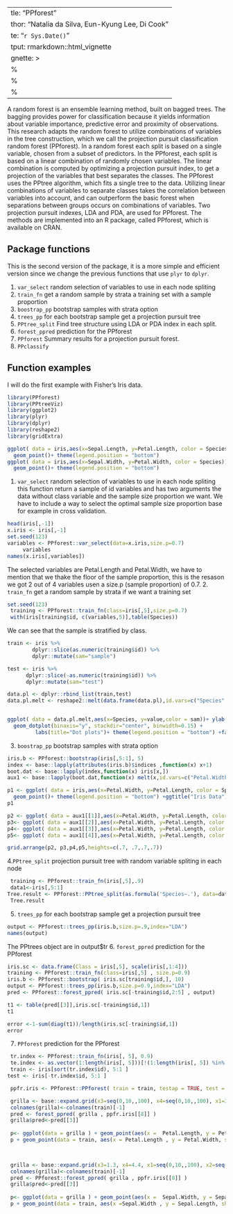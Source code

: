   ---
title: "PPforest"
author: "Natalia da Silva, Eun-Kyung Lee, Di Cook"
date: "`r Sys.Date()`"
output: rmarkdown::html_vignette
vignette: >
  %\VignetteIndexEntry{PPforest}
  %\VignetteEngine{knitr::rmarkdown}
  %\VignetteEncoding{UTF-8}
---
A random forest is an ensemble learning method, built on bagged trees. The bagging provides power for classification because it yields information about variable importance, predictive error and proximity of observations. This research adapts the random forest to utilize combinations of variables in the tree construction, which we call the projection pursuit classification random forest (PPforest). In a random forest each split is based on a single variable, chosen from a subset of predictors. In the PPforest, each split is based on a linear combination of randomly chosen variables. The linear combination is computed by optimizing a projection pursuit index, to get a projection of the variables that best separates the classes. The PPforest uses the PPtree algorithm, which fits a single tree to the data. Utilizing linear combinations of variables to separate classes takes the correlation between variables into account, and can outperform the basic forest when separations between groups occurs on combinations of variables. Two projection pursuit indexes, LDA and PDA, are used for PPforest. The methods are implemented into an R package, called PPforest, which is available on CRAN. 

## Package functions
This is the second version of the package, it is a more simple and efficient version since we change the previous functions that use `plyr` to `dplyr`.

1. `var_select` random selection of variables to use in each node spliting
2. `train_fn` get a random sample by strata a training set with a sample proportion
3. `boostrap_pp` bootstrap samples with strata option
4. `trees_pp` for each bootstrap sample get a projection pursuit tree
5. `PPtree_split` Find tree structure using LDA or PDA index in each split. 
6. `forest_ppred` prediction for the PPforest
7. `PPforest` Summary results for a projection pursuit forest.
8. `PPclassify` 

## Function examples
I will do the first example with Fisher's Iris data.
```r
library(PPforest)
library(PPtreeViz)
library(ggplot2)
library(plyr)
library(dplyr)
library(reshape2)
library(gridExtra)
```


```r
ggplot( data = iris,aes(x=Sepal.Length, y=Petal.Length, color = Species))+
  geom_point()+ theme(legend.position = "bottom")
ggplot( data = iris,aes(x=Sepal.Width, y=Petal.Width, color = Species))+
  geom_point()+ theme(legend.position = "bottom")
```


1. `var_select` random selection of variables to use in each node spliting
this function return a sample of id variables and has two arguments the data without class variable and the sample size proportion we want. We have to include a way to select the optimal sample size proportion base for example in cross validation.

```r
head(iris[,-1])
x.iris <- iris[,-1]
set.seed(123)
variables <- PPforest::var_select(data=x.iris,size.p=0.7)
     variables
names(x.iris[,variables])

```
The selected variables are Petal.Length and  Petal.Width, we have to mention that we thake the floor of the sample proportion, this is the resason we got 2 out of 4 variables usen a size.p (sample proportion) of 0.7.
2. `train_fn` get a random sample by strata if we want a training set

```r
set.seed(123)
 training <- PPforest::train_fn(class=iris[,5],size.p=0.7)
 with(iris[training$id, c(variables,5)],table(Species))
```
We can see that the sample is stratified by class.
```r
train <- iris %>% 
        dplyr::slice(as.numeric(training$id)) %>% 
        dplyr::mutate(sam="sample")

test <- iris %>%
      dplyr::slice(-as.numeric(training$id)) %>%
      dplyr::mutate(sam="test")

data.pl <- dplyr::rbind_list(train,test)
data.pl.melt <- reshape2::melt(data.frame(data.pl),id.vars=c("Species","sam"))


ggplot( data = data.pl.melt,aes(x=Species, y=value,color = sam))+ ylab("")+
  geom_dotplot(binaxis="y", stackdir="center", binwidth=0.15) +
         labs(title="Dot plots")+ theme(legend.position = "bottom") +facet_wrap(~variable)

```
3. `boostrap_pp` bootstrap samples with strata option
```r
iris.b <- PPforest::bootstrap(iris[,5:1], 5) 
index <- base::lapply(attributes(iris.b)$indices ,function(x) x+1)
boot.dat <- base::lapply(index,function(x) iris[x,])
aux1 <- base::lapply(boot.dat,function(x) melt(x,id.vars=c("Petal.Width","Petal.Length","Species")))

```
```r
p1 <- ggplot( data = iris,aes(x=Petal.Width, y=Petal.Length, color = Species))+
  geom_point()+ theme(legend.position = "bottom") +ggtitle("Iris Data")
p1
```
```r
p2 <- ggplot( data = aux1[[1]],aes(x=Petal.Width, y=Petal.Length, color = Species))+geom_point()+ theme(legend.position = "bottom")+ggtitle("Replicate 1")
p3<- ggplot( data = aux1[[2]],aes(x=Petal.Width, y=Petal.Length, color = Species))+geom_point()+ theme(legend.position = "bottom")+ggtitle("Replicate 2")
p4<- ggplot( data = aux1[[3]],aes(x=Petal.Width, y=Petal.Length, color = Species))+geom_point()+ theme(legend.position = "bottom")+ggtitle("Replicate 3")
p5<- ggplot( data = aux1[[4]],aes(x=Petal.Width, y=Petal.Length, color = Species))+geom_point()+ theme(legend.position = "bottom")+ggtitle("Replicate 4")

grid.arrange(p2, p3,p4,p5,heights=c(.7, .7,.7,.7))

```
4.`PPtree_split` projection pursuit tree with random variable spliting in each node
```r
 training <- PPforest::train_fn(iris[,5],.9)
 data1<-iris[,5:1]
Tree.result <- PPforest::PPtree_split(as.formula('Species~.'), data=data1 , std = TRUE,  size.p=0.9)
 Tree.result
```

5. `trees_pp` for each bootstrap sample get a projection pursuit tree
```r
output <- PPforest::trees_pp(iris.b,size.p=.9,index="LDA") 
names(output)
```
The PPtrees object are in output$tr
6. `forest_ppred` prediction for the PPforest

```r
iris.sc <- data.frame(Class = iris[,5], scale(iris[,1:4]))
training <- PPforest::train_fn(class=iris[,5] , size.p=0.9)
iris.b <- PPforest::bootstrap( iris.sc[training$id,], 10) 
output <- PPforest::trees_pp(iris.b,size.p=0.9,index="LDA") 
pred <- PPforest::forest_ppred( iris.sc[-training$id,2:5] , output)

t1 <- table(pred[[3]],iris.sc[-training$id,1])
t1

error <-1-sum(diag(t1))/length(iris.sc[-training$id,1])
error
```


7. `PPforest` prediction for the PPforest
```r
 tr.index <- PPforest::train_fn(iris[, 5], 0.9)
 te.index <- as.vector(1:length(iris[, 5]))[!(1:length(iris[, 5]) %in% (sort(tr.index$id)))]
 train <- iris[sort(tr.index$id), 5:1 ]
test <- iris[-tr.index$id, 5:1 ]

 ppfr.iris <- PPforest::PPforest( train = train, testap = TRUE, test = test, m = 500, size.p = .9, PPmethod = 'LDA', strata = TRUE)

```


```r
 grilla <- base::expand.grid(x3=seq(0,10,,100), x4=seq(0,10,,100), x1=3, x2=5.8)
 colnames(grilla)<-colnames(train)[-1]
 pred <- forest_ppred( grilla , ppfr.iris[[8]] )
 grilla$pred<-pred[[3]]
 
 p<- ggplot(data = grilla ) + geom_point(aes(x =  Petal.Length, y = Petal.Width, color = as.factor(pred)),alpha = .5) + scale_shape_discrete(name = "Type") + scale_colour_discrete(name  ="Type.bound") 
 p + geom_point(data = train, aes(x = Petal.Length , y = Petal.Width, shape = as.factor(Species)), size = I(2)  ) +  theme(legend.position = "none")

 
 ```
 
 
```r
 grilla <- base::expand.grid(x3=1.3, x4=4.4, x1=seq(0,10,,100), x2=seq(0,10,,100))
 colnames(grilla)<-colnames(train)[-1]
 pred <- PPforest::forest_ppred( grilla , ppfr.iris[[8]] )
 grilla$pred<-pred[[3]]
 
 p<- ggplot(data = grilla ) + geom_point(aes(x =  Sepal.Width, y = Sepal.Length  , color = as.factor(pred)),alpha = .5) + scale_shape_discrete(name = "Type") + scale_colour_discrete(name  ="Type.bound") 
 p + geom_point(data = train, aes(x =Sepal.Width , y = Sepal.Length, shape = as.factor(Species)), size = I(2)  ) +  theme(legend.position = "none")

 
 ```